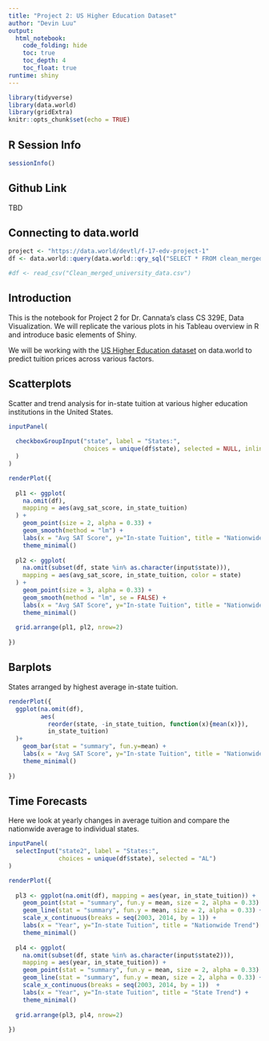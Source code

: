 ```yaml
---
title: "Project 2: US Higher Education Dataset"
author: "Devin Luu"
output:
  html_notebook:
    code_folding: hide
    toc: true
    toc_depth: 4
    toc_float: true
runtime: shiny
---
```

```r
library(tidyverse)
library(data.world)
library(gridExtra)
knitr::opts_chunk$set(echo = TRUE)
```

## **R Session Info**  

```r
sessionInfo()
```

## **Github Link** 
TBD

## **Connecting to data.world** 
```r
project <- "https://data.world/devtl/f-17-edv-project-1"
df <- data.world::query(data.world::qry_sql("SELECT * FROM clean_merged_university_data"), dataset = project)

#df <- read_csv("Clean_merged_university_data.csv")
```

## **Introduction** 
This is the notebook for Project 2 for Dr. Cannata's class CS 329E, Data Visualization. We will replicate the various plots in his Tableau overview in R and introduce basic elements of Shiny.

We will be working with the [US Higher Education dataset](https://data.world/devtl/us-higher-education) on data.world to predict tuition prices across various factors.

## Scatterplots

Scatter and trend analysis for in-state tuition at various higher education institutions in the United States.

```r
inputPanel(
  
  checkboxGroupInput("state", label = "States:",
                     choices = unique(df$state), selected = NULL, inline = TRUE
  )
)

renderPlot({
  
  pl1 <- ggplot(
    na.omit(df), 
    mapping = aes(avg_sat_score, in_state_tuition)
  ) + 
    geom_point(size = 2, alpha = 0.33) + 
    geom_smooth(method = "lm") + 
    labs(x = "Avg SAT Score", y="In-state Tuition", title = "Nationwide Trend") +
    theme_minimal()
  
  pl2 <- ggplot(
    na.omit(subset(df, state %in% as.character(input$state))), 
    mapping = aes(avg_sat_score, in_state_tuition, color = state)
  ) + 
    geom_point(size = 3, alpha = 0.33) + 
    geom_smooth(method = "lm", se = FALSE) + 
    labs(x = "Avg SAT Score", y="In-state Tuition", title = "Nationwide Trend") +
    theme_minimal()
  
  grid.arrange(pl1, pl2, nrow=2)
  
})

```

## Barplots

States arranged by highest average in-state tuition.

```r
renderPlot({
  ggplot(na.omit(df), 
         aes(
           reorder(state, -in_state_tuition, function(x){mean(x)}), 
           in_state_tuition)
  )+ 
    geom_bar(stat = "summary", fun.y=mean) +
    labs(x = "Avg SAT Score", y="In-state Tuition", title = "Nationwide Trend") +
    theme_minimal()
  
})
```

## Time Forecasts

Here we look at yearly changes in average tuition and compare the nationwide average to individual states.

```r
inputPanel(
  selectInput("state2", label = "States:",
              choices = unique(df$state), selected = "AL")
)

renderPlot({
  
  pl3 <- ggplot(na.omit(df), mapping = aes(year, in_state_tuition)) + 
    geom_point(stat = "summary", fun.y = mean, size = 2, alpha = 0.33) +
    geom_line(stat = "summary", fun.y = mean, size = 2, alpha = 0.33) +
    scale_x_continuous(breaks = seq(2003, 2014, by = 1)) + 
    labs(x = "Year", y="In-state Tuition", title = "Nationwide Trend") + 
    theme_minimal()
  
  pl4 <- ggplot(
    na.omit(subset(df, state %in% as.character(input$state2))), 
    mapping = aes(year, in_state_tuition)) + 
    geom_point(stat = "summary", fun.y = mean, size = 2, alpha = 0.33) +
    geom_line(stat = "summary", fun.y = mean, size = 2, alpha = 0.33) + 
    scale_x_continuous(breaks = seq(2003, 2014, by = 1))  +
    labs(x = "Year", y="In-state Tuition", title = "State Trend") + 
    theme_minimal()
  
  grid.arrange(pl3, pl4, nrow=2)
  
})
```

